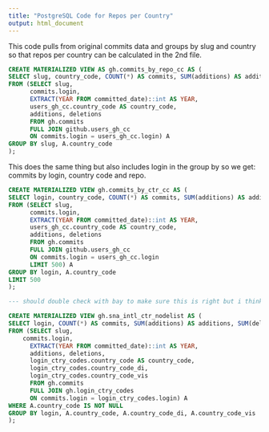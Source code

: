 ```yaml
---
title: "PostgreSQL Code for Repos per Country"
output: html_document
---
```


This code pulls from original commits data and groups by slug and country so that repos per country can be calculated in the 2nd file.

```sql
CREATE MATERIALIZED VIEW AS gh.commits_by_repo_cc AS (
SELECT slug, country_code, COUNT(*) AS commits, SUM(additions) AS additions, SUM(deletions) AS deletions
FROM (SELECT slug, 
	  commits.login, 
	  EXTRACT(YEAR FROM committed_date)::int AS YEAR, 
	  users_gh_cc.country_code AS country_code, 
	  additions, deletions
	  FROM gh.commits 
	  FULL JOIN github.users_gh_cc 
	  ON commits.login = users_gh_cc.login) A
GROUP BY slug, A.country_code
); 
```

This does the same thing but also includes login in the group by so we get: commits by login, country code and repo.

```sql
CREATE MATERIALIZED VIEW gh.commits_by_ctr_cc AS (
SELECT login, country_code, COUNT(*) AS commits, SUM(additions) AS additions, SUM(deletions) AS deletions
FROM (SELECT slug, 
	  commits.login, 
	  EXTRACT(YEAR FROM committed_date)::int AS YEAR, 
	  users_gh_cc.country_code AS country_code, 
	  additions, deletions
	  FROM gh.commits 
	  FULL JOIN github.users_gh_cc 
	  ON commits.login = users_gh_cc.login
	  LIMIT 500) A
GROUP BY login, A.country_code
LIMIT 500
);
```

```sql

--- should double check with bay to make sure this is right but i think this is sna_intl_ctr_nodelist

CREATE MATERIALIZED VIEW gh.sna_intl_ctr_nodelist AS (
SELECT login, COUNT(*) AS commits, SUM(additions) AS additions, SUM(deletions) AS deletions, country_code, country_code_di, country_code_vis
FROM (SELECT slug, 
    commits.login, 
	  EXTRACT(YEAR FROM committed_date)::int AS YEAR, 
	  additions, deletions,
	  login_ctry_codes.country_code AS country_code, 
	  login_ctry_codes.country_code_di,
	  login_ctry_codes.country_code_vis
	  FROM gh.commits 
	  FULL JOIN gh.login_ctry_codes
	  ON commits.login = login_ctry_codes.login) A
WHERE A.country_code IS NOT NULL
GROUP BY login, A.country_code, A.country_code_di, A.country_code_vis
);
```

```sql




```






